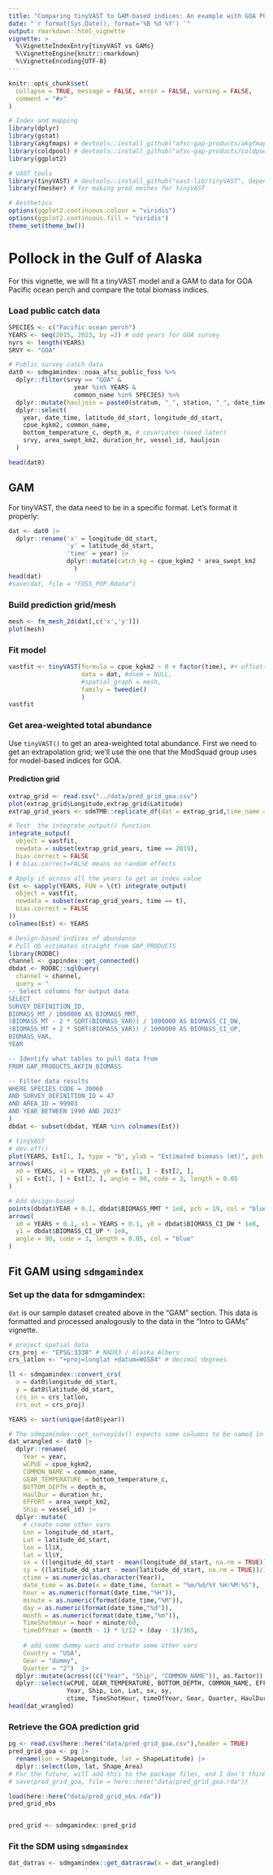 ```yaml
---
title: "Comparing tinyVAST to GAM-based indices: An example with GOA POP"
date: "`r format(Sys.Date(), format='%B %d %Y') `"
output: rmarkdown::html_vignette
vignette: >
  %\VignetteIndexEntry{tinyVAST vs GAMs}
  %\VignetteEngine{knitr::rmarkdown}
  %\VignetteEncoding{UTF-8}
---
```


```r
knitr::opts_chunk$set(
  collapse = TRUE, message = FALSE, error = FALSE, warning = FALSE,
  comment = "#>"
)

# Index and mapping
library(dplyr)
library(gstat)
library(akgfmaps) # devtools::install_github("afsc-gap-products/akgfmaps", build_vignettes = TRUE)
library(coldpool) # devtools::install_github("afsc-gap-products/coldpool")
library(ggplot2)

# VAST tools
library(tinyVAST) # devtools::install_github("vast-lib/tinyVAST", dependencies = TRUE)
library(fmesher) # for making pred meshes for tinyVAST

# Aesthetics
options(ggplot2.continuous.colour = "viridis")
options(ggplot2.continuous.fill = "viridis")
theme_set(theme_bw())
```

# Pollock in the Gulf of Alaska

For this vignette, we will fit a tinyVAST model and a GAM to data for GOA Pacific ocean perch and compare the total biomass indices. 

### Load public catch data
```r
SPECIES <- c("Pacific ocean perch")
YEARS <- seq(2015, 2023, by =2) # odd years for GOA survey
nyrs <- length(YEARS)
SRVY <- "GOA"

# Public survey catch data
dat0 <- sdmgamindex::noaa_afsc_public_foss %>% 
  dplyr::filter(srvy == "GOA" &
                  year %in% YEARS &
                  common_name %in% SPECIES) %>%
  dplyr::mutate(hauljoin = paste0(stratum, "_", station, "_", date_time)) %>%
  dplyr::select(
    year, date_time, latitude_dd_start, longitude_dd_start,
    cpue_kgkm2, common_name, 
    bottom_temperature_c, depth_m, # covariates (used later)
    srvy, area_swept_km2, duration_hr, vessel_id, hauljoin
  )

head(dat0)
```



## GAM

For tinyVAST, the data need to be in a specific format. Let's format it properly:

```r
dat <- dat0 |>
  dplyr::rename('x' = longitude_dd_start,
                'y' = latitude_dd_start,
                'time' = year) |>
                dplyr::mutate(catch_kg = cpue_kgkm2 * area_swept_km2
                  )
head(dat)
#save(dat, file = "FOSS_POP.Rdata")

```

### Build prediction grid/mesh

```r
mesh <- fm_mesh_2d(dat[,c('x','y')])
plot(mesh)
```

### Fit model
```r
vastfit <- tinyVAST(formula = cpue_kgkm2 ~ 0 + factor(time), #+ offset(area_swept_km2),
                    data = dat, #dsem = NULL,
                    #spatial_graph = mesh,
                    family = tweedie()
                    )
vastfit
```

### Get area-weighted total abundance
Use `tinyVAST()` to get an area-weighted total abundance. First we need to get an extrapolation grid; we'll use the one that the ModSquad group uses for model-based indices for GOA.

#### Prediction grid
```r
extrap_grid <- read.csv("../data/pred_grid_goa.csv")
plot(extrap_grid$Longitude,extrap_grid$Latitude)
extrap_grid_years <- sdmTMB::replicate_df(dat = extrap_grid,time_name = "time",time_values = unique(dat$time))
```



```r
# Test  the integrate_output() function
integrate_output(
  object = vastfit,
  newdata = subset(extrap_grid_years, time == 2019),
  bias.correct = FALSE
) # bias.correct=FALSE means no random effects

# Apply it across all the years to get an index value
Est <- sapply(YEARS, FUN = \(t) integrate_output(
  object = vastfit,
  newdata = subset(extrap_grid_years, time == t),
  bias.correct = FALSE
))
colnames(Est) <- YEARS

# Design-based indices of abundance
# Pull db estimates straight from GAP_PRODUCTS
library(RODBC)
channel <- gapindex::get_connected()
dbdat <- RODBC::sqlQuery(
  channel = channel,
  query = "
-- Select columns for output data
SELECT
SURVEY_DEFINITION_ID,
BIOMASS_MT / 1000000 AS BIOMASS_MMT,
(BIOMASS_MT - 2 * SQRT(BIOMASS_VAR)) / 1000000 AS BIOMASS_CI_DW,
(BIOMASS_MT + 2 * SQRT(BIOMASS_VAR)) / 1000000 AS BIOMASS_CI_UP,
BIOMASS_VAR,
YEAR

-- Identify what tables to pull data from
FROM GAP_PRODUCTS.AKFIN_BIOMASS

-- Filter data results
WHERE SPECIES_CODE = 30060
AND SURVEY_DEFINITION_ID = 47
AND AREA_ID = 99903
AND YEAR BETWEEN 1990 AND 2023"
)
dbdat <- subset(dbdat, YEAR %in% colnames(Est))

# tinyVAST
# dev.off()
plot(YEARS, Est[1, ], type = "b", ylab = "Estimated biomass (mt)", pch = 19, ylim = c(1e7, 3e8))
arrows(
  x0 = YEARS, x1 = YEARS, y0 = Est[1, ] - Est[2, ],
  y1 = Est[1, ] + Est[2, ], angle = 90, code = 3, length = 0.05
)

# Add design-based
points(dbdat$YEAR + 0.1, dbdat$BIOMASS_MMT * 1e8, pch = 19, col = "blue")
arrows(
  x0 = YEARS + 0.1, x1 = YEARS + 0.1, y0 = dbdat$BIOMASS_CI_DW * 1e8,
  y1 = dbdat$BIOMASS_CI_UP * 1e8,
  angle = 90, code = 3, length = 0.05, col = "blue"
)
```

## Fit GAM using `sdmgamindex`

### Set up the data for sdmgamindex:
`dat` is our sample dataset created above in the "GAM" section. This data is formatted and processed analogously to the data in the "Intro to GAMs" vignette.

```r

# project spatial data
crs_proj <- "EPSG:3338" # NAD83 / Alaska Albers
crs_latlon <- "+proj=longlat +datum=WGS84" # decimal degrees

ll <- sdmgamindex::convert_crs( 
  x = dat0$longitude_dd_start,
  y = dat0$latitude_dd_start, 
  crs_in = crs_latlon, 
  crs_out = crs_proj) 

YEARS <- sort(unique(dat0$year))

# The sdmgamindex::get_surveyidx() expects some columns to be named in a specific way
dat_wrangled <- dat0 |> 
  dplyr::rename(
    Year = year,
    wCPUE = cpue_kgkm2, 
    COMMON_NAME = common_name,
    GEAR_TEMPERATURE = bottom_temperature_c, 
    BOTTOM_DEPTH = depth_m,
    HaulDur = duration_hr,
    EFFORT = area_swept_km2,
    Ship = vessel_id) |>
  dplyr::mutate( 
    # create some other vars
    Lon = longitude_dd_start, 
    Lat = latitude_dd_start, 
    lon = ll$X,
    lat = ll$Y,
    sx = ((longitude_dd_start - mean(longitude_dd_start, na.rm = TRUE))/1000),
    sy = ((latitude_dd_start - mean(latitude_dd_start, na.rm = TRUE))/1000), 
    ctime = as.numeric(as.character(Year)),
    date_time = as.Date(x = date_time, format = "%m/%d/%Y %H:%M:%S"), 
    hour = as.numeric(format(date_time,"%H")),
    minute = as.numeric(format(date_time,"%M")),
    day = as.numeric(format(date_time,"%d")),
    month = as.numeric(format(date_time,"%m")),
    TimeShotHour = hour + minute/60,
    timeOfYear = (month - 1) * 1/12 + (day - 1)/365,   
    
    # add some dummy vars and create some other vars
    Country = "USA",
    Gear = "dummy",
    Quarter = "2")  |>
  dplyr::mutate(across((c("Year", "Ship", "COMMON_NAME")), as.factor)) |> 
  dplyr::select(wCPUE, GEAR_TEMPERATURE, BOTTOM_DEPTH, COMMON_NAME, EFFORT, 
                Year, Ship, Lon, Lat, sx, sy, 
                ctime, TimeShotHour, timeOfYear, Gear, Quarter, HaulDur, hauljoin)
head(dat_wrangled)
```

### Retrieve the GOA prediction grid

```r
pg <- read.csv(here::here("data/pred_grid_goa.csv"),header = TRUE)
pred_grid_goa <- pg |> 
  rename(lon = ShapeLongitude, lat = ShapeLatitude) |>
  dplyr::select(lon, lat, Shape_Area)
# For the future, will add this to the package files, and I don't think we would need pred_grid_goa.csv after that.
# save(pred_grid_goa, file = here::here("data/pred_grid_goa.rda"))

load(here::here("data/pred_grid_ebs.rda"))
pred_grid_ebs


pred_grid <- sdmgamindex::pred_grid


```

### Fit the SDM using `sdmgamindex`

```r

dat_datras <- sdmgamindex::get_datrasraw(x = dat_wrangled)

```

